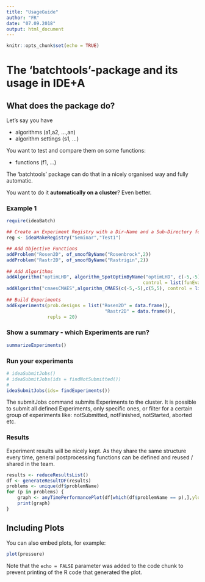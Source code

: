 ```yaml
---
title: "UsageGuide"
author: "FR"
date: "07.09.2018"
output: html_document
---
```


```r
knitr::opts_chunk$set(echo = TRUE)
```

# The 'batchtools'-package and its usage in IDE+A
## What does the package do?
Let's say you have

* algorithms (a1,a2, ...,an)
* algorithm settings (s1, ...)

You want to test and compare them on some functions:

* functions (f1, ...)

The 'batchtools' package can do that in a nicely organised way and fully automatic.

You want to do it **automatically on a cluster**? Even better.

### Example 1

```r
require(ideaBatch)

## Create an Experiment Registry with a Dir-Name and a Sub-Directory for each test.
reg <- ideaMakeRegistry("Seminar","Test1") 

## Add Objective Functions
addProblem("Rosen2D", of_smoofByName("Rosenbrock",2))
addProblem("Rastr2D", of_smoofByName("Rastrigin",2))
    
## Add Algorithms
addAlgorithm("optimLHD", algorithm_SpotOptimByName("optimLHD", c(-5,-5),c(5,5),
                                                  control = list(funEvals = 100)))
addAlgorithm("cmaesCMAES",algorithm_CMAES(c(-5,-5),c(5,5), control = list("maxit" = 100)))
    
## Build Experiments
addExperiments(prob.designs = list("Rosen2D" = data.frame(),
                                    "Rastr2D" = data.frame()),
               repls = 20)
```

### Show a summary - which Experiments are run?

```R
summarizeExperiments()
```

### Run your experiments

```R
# ideaSubmitJobs()
# ideaSubmitJobs(ids = findNotSubmitted())
# 
ideaSubmitJobs(ids= findExperiments())
```

The submitJobs command submits Experiments to the cluster. It is possible to submit all defined Experiments, only specific ones, or filter for a certain group of experiments like: notSubmitted, notFinished, notStarted, aborted etc.

### Results
Experiment results will be nicely kept. As they share the same structure every time, general postprocessing functions can be defined and reused / shared in the team.

```R
results <- reduceResultsList()
df <- generateResultDF(results)
problems <- unique(df$problemName)
for (p in problems) {
    graph <- anyTimePerformancePlot(df[which(df$problemName == p),],ylog = T)
    print(graph)
}
```

## Including Plots

You can also embed plots, for example:

```r
plot(pressure)
```

Note that the `echo = FALSE` parameter was added to the code chunk to prevent printing of the R code that generated the plot.

